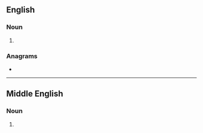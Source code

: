 {{also|Brewers}}
==English==

===Noun===
{{head|en|noun form}}

# {{plural of|en|brewer}}

===Anagrams===
* {{anagrams|en|a=beerrsw|Werbers|rebrews}}

----

==Middle English==

===Noun===
{{head|enm|noun plural form}}

# {{plural of|enm|brewere}}